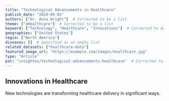 ```yaml
---
title: "Technological Advancements in Healthcare"
publish_date: "2024-05-01"
authors: ["Dr. Anna Wright"]  # Corrected to be a list
theme: ["aHealthcare"]  # Corrected to be a list
keyword: ["Technology", "Healthcare", "Innovations"]  # Corrected to be a list
geographies: ["United States"]
regio: ["North America"]
diseases: []  # Specified as an empty list
related_datasets: ["healthcare-data"]
featured_image_url: "https://example.com/images/healthcare.jpg"
type: "Article"
pat: "insightes/technological-advancements-healthcare"  # Corrected to add required 'path' field
---
```


## Innovations in Healthcare
New technologies are transforming healthcare delivery in significant ways.
